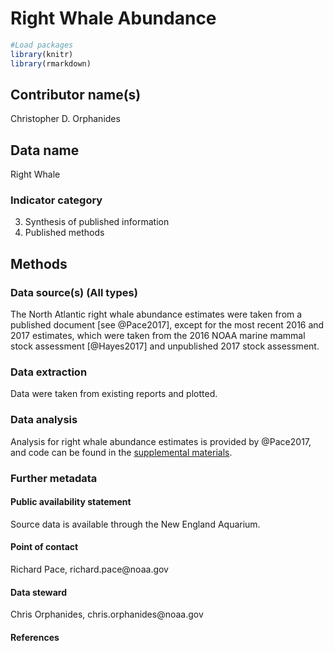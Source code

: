 # Right Whale Abundance 


```r

#Load packages
library(knitr)
library(rmarkdown)

```

## Contributor name(s)

Christopher D. Orphanides


## Data name

Right Whale

### Indicator category 

3. Synthesis of published information
5. Published methods


## Methods


### Data source(s) (All types)
The North Atlantic right whale abundance estimates were taken from a published document [see @Pace2017], except for the most recent 2016 and 2017 estimates, which were taken from the 2016 NOAA marine mammal stock assessment [@Hayes2017] and unpublished 2017 stock assessment.



### Data extraction 
Data were taken from existing reports and plotted. 

### Data analysis
Analysis for right whale abundance estimates is provided by @Pace2017, and code can be found in the [supplemental materials](https://onlinelibrary.wiley.com/action/downloadSupplement?doi=10.1002%2Fece3.3406&file=ece33406-sup-0001-SupInfo.docx). 

### Further metadata

#### Public availability statement
Source data is available through the New England Aquarium.

#### Point of contact
Richard Pace, richard.pace@noaa.gov

#### Data steward
Chris Orphanides, chris.orphanides@noaa.gov

#### References
<!-- References must be submitted in BibTeX format. When compiling this document, they will appear in this section. There is no need to write them out here. Don't forget to include the name of your .bib file in the YAML header (fill in XYZ.bib in YAML header)!!!!!--> 






